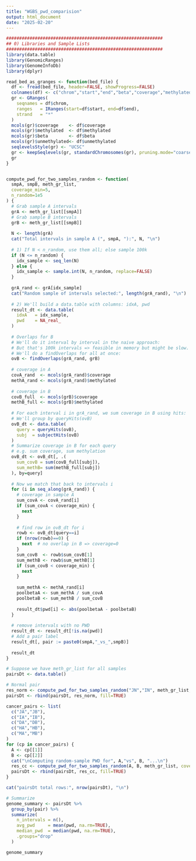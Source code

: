 ```yaml
---
title: "WGBS_pwd_comparision"
output: html_document
date: "2025-02-20"
---
```


```r
############################################################
## 0) Libraries and Sample Lists
############################################################
library(data.table)
library(GenomicRanges)
library(GenomeInfoDb)
library(dplyr)

read_bed_as_granges <- function(bed_file) {
  df <- fread(bed_file, header=FALSE, showProgress=FALSE)
  colnames(df) <- c("chrom","start","end","beta","coverage","methylated","unmethylated")
  gr <- GRanges(
    seqnames = df$chrom,
    ranges   = IRanges(start=df$start, end=df$end),
    strand   = "*"
  )
  mcols(gr)$coverage    <- df$coverage
  mcols(gr)$methylated  <- df$methylated
  mcols(gr)$beta        <- df$beta
  mcols(gr)$unmethylated<- df$unmethylated
  seqlevelsStyle(gr) <- "UCSC"
  gr <- keepSeqlevels(gr, standardChromosomes(gr), pruning.mode="coarse")
  gr
}


compute_pwd_for_two_samples_random <- function(
  smpA, smpB, meth_gr_list,
  coverage_min=5,
  n_random=1e5
) {
  # Grab sample A intervals
  grA <- meth_gr_list[[smpA]]
  # Grab sample B intervals
  grB <- meth_gr_list[[smpB]]
  
  N <- length(grA)
  cat("Total intervals in sample A (", smpA, "):", N, "\n")
  
  # 1) If N < n_random, use them all; else sample 100k
  if (N <= n_random) {
    idx_sample <- seq_len(N)
  } else {
    idx_sample <- sample.int(N, n_random, replace=FALSE)
  }
  
  grA_rand <- grA[idx_sample]
  cat("Random sample of intervals selected:", length(grA_rand), "\n")
  
  # 2) We'll build a data.table with columns: idxA, pwd
  result_dt <- data.table(
    idxA   = idx_sample,
    pwd    = NA_real_
  )
  
  # Overlaps for B
  # We'll do it interval by interval in the naive approach:
  # But that's 100k intervals => feasible in memory but might be slow. 
  # We'll do a findOverlaps for all at once:
  ovB <- findOverlaps(grA_rand, grB)
  
  # coverage in A
  covA_rand  <- mcols(grA_rand)$coverage
  methA_rand <- mcols(grA_rand)$methylated
  
  # coverage in B
  covB_full  <- mcols(grB)$coverage
  methB_full <- mcols(grB)$methylated
  
  # For each interval i in grA_rand, we sum coverage in B using hits:
  # We'll group by queryHits(ovB)
  ovB_dt <- data.table(
    query = queryHits(ovB),
    subj  = subjectHits(ovB)
  )
  # Summarize coverage in B for each query
  # e.g. sum coverage, sum methylation
  ovB_dt <- ovB_dt[, .(
    sum_covB = sum(covB_full[subj]),
    sum_methB= sum(methB_full[subj])
  ), by=query]
  
  # Now we match that back to intervals i
  for (i in seq_along(grA_rand)) {
    # coverage in sample A
    sum_covA <- covA_rand[i]
    if (sum_covA < coverage_min) {
      next
    }
    
    # find row in ovB_dt for i
    rowb <- ovB_dt[query==i]
    if (nrow(rowb)==0) {
      next  # no overlap in B => coverage=0
    }
    sum_covB  <- rowb$sum_covB[1]
    sum_methB <- rowb$sum_methB[1]
    if (sum_covB < coverage_min) {
      next
    }
    
    sum_methA <- methA_rand[i]
    poolbetaA <- sum_methA / sum_covA
    poolbetaB <- sum_methB / sum_covB
    
    result_dt$pwd[i] <- abs(poolbetaA - poolbetaB)
  }
  
  # remove intervals with no PWD
  result_dt <- result_dt[!is.na(pwd)]
  # Add a pair label
  result_dt[, pair := paste0(smpA,"_vs_",smpB)]
  
  result_dt
}

# Suppose we have meth_gr_list for all samples
pairsDt <- data.table()

# Normal pair
res_norm <- compute_pwd_for_two_samples_random("JN","IN", meth_gr_list, coverage_min=5, n_random=1e5)
pairsDt <- rbind(pairsDt, res_norm, fill=TRUE)

cancer_pairs <- list(
  c("JA","JB"),
  c("IA","IB"),
  c("DA","DB"),
  c("HA","HB"),
  c("MA","MB")
)
for (cp in cancer_pairs) {
  A <- cp[[1]]
  B <- cp[[2]]
  cat("\nComputing random-sample PWD for", A,"vs", B, "...\n")
  res_cc <- compute_pwd_for_two_samples_random(A, B, meth_gr_list, coverage_min=5, n_random=1e5)
  pairsDt <- rbind(pairsDt, res_cc, fill=TRUE)
}

cat("pairsDt total rows:", nrow(pairsDt), "\n")

# Summarize
genome_summary <- pairsDt %>%
  group_by(pair) %>%
  summarize(
    n_intervals = n(),
    avg_pwd     = mean(pwd, na.rm=TRUE),
    median_pwd  = median(pwd, na.rm=TRUE),
    .groups="drop"
  )

genome_summary


```



